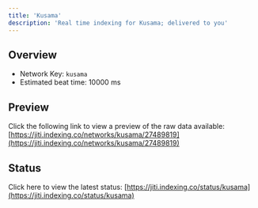 ```yaml
---
title: 'Kusama'
description: 'Real time indexing for Kusama; delivered to you'
---
```


## Overview
- Network Key: `kusama`
- Estimated beat time: 10000 ms

## Preview
Click the following link to view a preview of the raw data available: [https://jiti.indexing.co/networks/kusama/27489819](https://jiti.indexing.co/networks/kusama/27489819)

## Status
Click here to view the latest status: [https://jiti.indexing.co/status/kusama](https://jiti.indexing.co/status/kusama)
